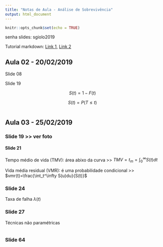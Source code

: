 ```yaml
---
title: "Notas de Aula - Análise de Sobrevivência"
output: html_document
---
```


```r
knitr::opts_chunk$set(echo = TRUE)
```


senha slides: sgiolo2019

Tutorial markdown: [Link 1](https://rstudio-pubs-static.s3.amazonaws.com/46674_35d398934e474467aa3655546d1531b0.html#1), [Link 2](http://www.leg.ufpr.br/~fernandomayer/palestra/useR-2015/Rmarkdown-rautu.html#outline)

## Aula 02 - 20/02/2019


Slide 08 

Slide 19

$$S(t)=1-F(t)$$

$$S(t)=P(T\leq t)$$


```r

```

## Aula 03 - 25/02/2019
 
### Slide 19 >> ver foto
 
#### Slide 21
Tempo médio de vida (TMV): área abixo da curva >> $TMV=t_m=\int_0^\infty S(t) dt$

Vida média residual (VMR): é uma probabilidade condicional >> $vmr(t)=\frac{\int_t^\infty S(u)du}{S(t)}$


### Slide 24
 Taxa de falha $\lambda (t)$

### Slide 27
 
Técnicas não paramétricas 

```r

```
### Slide 64




